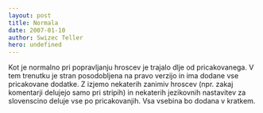 ```yaml
---
layout: post
title: Normala
date: 2007-01-10
author: Swizec Teller
hero: undefined
---
```


Kot je normalno pri popravljanju hroscev je trajalo dlje od pricakovanega. V tem trenutku je stran posodobljena na pravo verzijo in ima dodane vse pricakovane dodatke. Z izjemo nekaterih zanimiv hroscev (npr. zakaj komentarji delujejo samo pri stripih) in nekaterih jezikovnih nastavitev za slovenscino deluje vse po pricakovanjih. Vsa vsebina bo dodana v kratkem.
